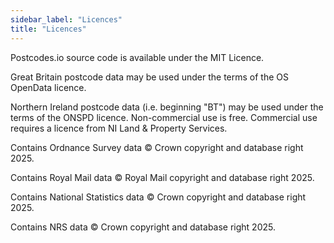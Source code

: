 ```yaml
---
sidebar_label: "Licences"
title: "Licences"
---
```


Postcodes.io source code is available under the MIT Licence.

Great Britain postcode data may be used under the terms of the OS OpenData licence.

Northern Ireland postcode data (i.e. beginning "BT") may be used under the terms of the ONSPD licence. Non-commercial use is free. Commercial use requires a licence from NI Land & Property Services.

Contains Ordnance Survey data © Crown copyright and database right 2025.

Contains Royal Mail data © Royal Mail copyright and database right 2025.

Contains National Statistics data © Crown copyright and database right 2025.

Contains NRS data © Crown copyright and database right 2025.
